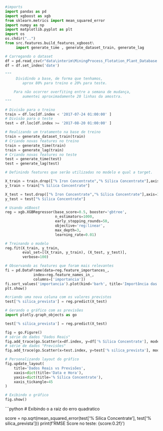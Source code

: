 ```python
#imports
import pandas as pd
import xgboost as xgb
from sklearn.metrics import mean_squared_error
import numpy as np
import matplotlib.pyplot as plt
import os
os.chdir("..")
from src.features.build_features_xgboost\
     import generate_time , generate_dataset_train, generate_lag

```
```python
# Carregando o dataset
df = pd.read_csv(r"data\interim\MiningProcess_Flotation_Plant_Database.csv")
df = df.set_index('date')

"""
     Dividindo a base, de forma que tenhamos,
        aprox 80% para treino e 20% para teste.

    Para não ocorrer overfiting entre a semana de mudança,
        aumentei aproximadamente 20 linhas da amostra.
"""

# Divisão para o treino 
train = df.loc[df.index < '2017-07-24 01:00:00' ]
# Divisão para o teste 
test = df.loc[df.index >= '2017-08-20 01:00:00' ]
```
```python
# Realizando um tratamento na base de treino 
train = generate_dataset_train(train)
# Criando novas features no treino 
train = generate_time(train)
train = generate_lag(train)
# Criando novas features no teste
test = generate_time(test)
test = generate_lag(test)

```

```python
# Definindo features que serão utilizadas no modelo e qual a target.

X_train = train.drop(["% Iron Concentrate","% Silica Concentrate"],axis=1)
y_train = train["% Silica Concentrate"]

X_test = test.drop(["% Iron Concentrate","% Silica Concentrate"],axis=1)
y_test = test["% Silica Concentrate"]
```
```python
# Usando xGBoost
reg = xgb.XGBRegressor(base_score=0.5, booster='gbtree',    
                       n_estimators=1000,
                       early_stopping_rounds=50,
                       objective='reg:linear',
                       max_depth=3,
                       learning_rate=0.01)
```
```python
# Treinando o modelo
reg.fit(X_train, y_train,
        eval_set=[(X_train, y_train), (X_test, y_test)],
        verbose=100)

```

```python
# Observando as features que foram mais relevantes
fi = pd.DataFrame(data=reg.feature_importances_,
             index=reg.feature_names_in_,
             columns=['importancia'])
fi.sort_values('importancia').plot(kind='barh', title='Importância das Features')
plt.show()

```

```python
#criando uma nova coluna com os valores previstos
test['% silica_prevista'] = reg.predict(X_test)
```
```python
# Gerando o gráfico com as previsões
import plotly.graph_objects as go

test['% silica_prevista'] = reg.predict(X_test)

fig = go.Figure()
# série de dados "Dados Reais"
fig.add_trace(go.Scatter(x=df.index, y=df['% Silica Concentrate'], mode='lines', name='Dados Reais'))
# série de dados "Previsões"
fig.add_trace(go.Scatter(x=test.index, y=test['% silica_prevista'], mode='markers', name='Previsões',opacity=0.5))

# Personalizando layout do gráfico
fig.update_layout(
    title='Dados Reais vs Previsões',
    xaxis=dict(title='Data e Hora'),
    yaxis=dict(title='% Silica Concentrate'),
    xaxis_tickangle=45
)

# Exibindo o gráfico
fig.show()

```

```python
# Exibindo o a raiz do erro quadratico 

score = np.sqrt(mean_squared_error(test['% Silica Concentrate'], test['% silica_prevista']))
print(f'RMSE Score no teste: {score:0.2f}')
